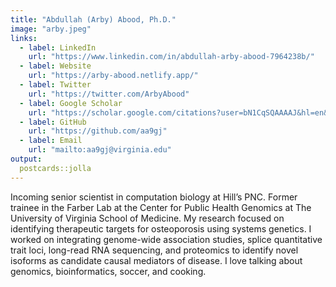 ```yaml
---
title: "Abdullah (Arby) Abood, Ph.D."
image: "arby.jpeg"
links:
  - label: LinkedIn
    url: "https://www.linkedin.com/in/abdullah-arby-abood-7964238b/"
  - label: Website
    url: "https://arby-abood.netlify.app/"
  - label: Twitter
    url: "https://twitter.com/ArbyAbood"
  - label: Google Scholar
    url: "https://scholar.google.com/citations?user=bN1CqSQAAAAJ&hl=en&oi=ao"
  - label: GitHub
    url: "https://github.com/aa9gj"
  - label: Email
    url: "mailto:aa9gj@virginia.edu"
output:
  postcards::jolla
---
```

 
Incoming senior scientist in computation biology at Hill's PNC. Former trainee in the Farber Lab at the Center for Public Health Genomics at The University of Virginia School of Medicine. My research focused on identifying therapeutic targets for osteoporosis using systems genetics. I worked on integrating genome-wide association studies, splice quantitative trait loci, long-read RNA sequencing, and proteomics to identify novel isoforms as candidate causal mediators of disease. I love talking about genomics, bioinformatics, soccer, and cooking. 
